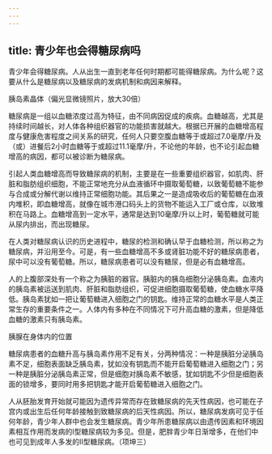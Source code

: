 ```yaml
---
---
---
```

title: 青少年也会得糖尿病吗
---




青少年会得糖尿病。人从出生一直到老年任何时期都可能得糖尿病。为什么呢？这要从什么是糖尿病以及糖尿病的发病机制和病因来解释。

胰岛素晶体（偏光显微镜照片，放大30倍）



糖尿病是一组以血糖浓度过高为特征，由不同病因促成的疾病。血糖越高，尤其是持续时间越长，对人体各种组织器官的功能损害就越大。根据已开展的血糖增高程度与健康危害程度之间关系的研究，任何人只要空腹血糖等于或超过7.0毫摩/升及（或）进餐后2小时血糖等于或超过11.1毫摩/升，不论他的年龄，也不论引起血糖增高的病因，都可以被诊断为糖尿病。

引起人类血糖增高而导致糖尿病的机制，主要是在一些重要组织器官，如肌肉、肝脏和脂肪组织细胞，不能正常地充分从血液循环中摄取葡萄糖，以致葡萄糖不能参与合成或分解代谢以维持正常细胞功能。其后果之一是造成吸收后的葡萄糖在血液内堆积，即血糖增高，就像在城市港口码头上的货物不能运入工厂或仓库，以致堆积在马路上。血糖增高到一定水平，通常是达到10毫摩/升以上时，葡萄糖就可能从尿内排出，而出现糖尿。

在人类对糖尿病认识的历史进程中，糖尿的检测和确认早于血糖检测，所以称之为糖尿病，并沿用至今。可是，有一些血糖增高不多或肾脏功能不好的糖尿病患者，尿中可以没有葡萄糖。所以，糖尿病患者可以没有糖尿，但是必有血糖增高。

人的上腹部深处有一个称之为胰脏的器官。胰脏内的胰岛细胞分泌胰岛素。血液内的胰岛素被运送到肌肉、肝脏和脂肪组织，可促进细胞摄取葡萄糖，使血糖水平降低。胰岛素犹如一把让葡萄糖进入细胞之门的钥匙。维持正常的血糖水平是人类正常生存的重要条件之一。人体内有多种在不同情况下可升高血糖的激素，但是降低血糖的激素只有胰岛素。

胰腺在身体内的位置



糖尿病患者的血糖升高与胰岛素作用不足有关，分两种情况：一种是胰脏分泌胰岛素不足，细胞表面缺乏胰岛素，犹如没有钥匙而不能开启葡萄糖进入细胞之门；另一种是胰脏分泌胰岛素正常，但是细胞对胰岛素不敏感，犹如钥匙不少但是细胞表面的锁增多，要同时用多把钥匙才能开启葡萄糖进入细胞之门。

人从胚胎发育开始就可能因为遗传异常而存在致糖尿病的先天性病因，也可能在子宫内或出生后任何年龄接触到致糖尿病的后天性病因。所以，糖尿病发病可见于任何年龄，青少年人群中也会发生糖尿病。青少年所患糖尿病以由遗传因素和环境因素相互作用而发病的Ⅰ型糖尿病较为多见。但是，肥胖青少年日渐增多，在他们中也可见到成年人多发的Ⅱ型糖尿病。（项坤三）
